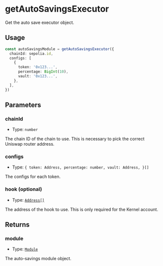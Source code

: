 # getAutoSavingsExecutor

Get the auto save executor object.

## Usage

```typescript copy
const autoSavingsModule = getAutoSavingsExecutor({
  chainId: sepolia.id,
  configs: [
    {
      token: '0x123...',
      percentage: BigInt(10),
      vault: '0x123...',
    },
  ],
})
```

## Parameters

### chainId

- Type: `number`

The chain ID of the chain to use. This is necessary to pick the correct Uniswap router address.

### configs

- Type: `{
  token: Address,
  percentage: number,
  vault: Address,
}[]`

The configs for each token.

### hook (optional)

- Type: [`Address[]`](https://viem.sh/docs/glossary/types#address)

The address of the hook to use. This is only required for the Kernel account.

## Returns

### module

- Type: [`Module`](/module-sdk/glossary/types.mdx#module)

The auto-savings module object.
